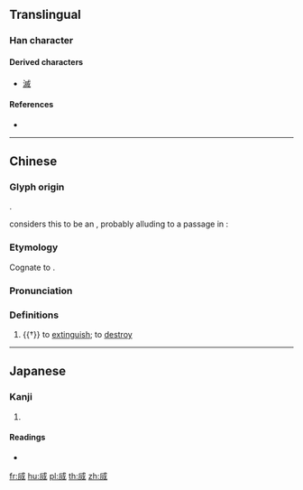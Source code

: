{{character info/new}}
==Translingual==

===Han character===
{{Han char|rn=86|rad=火|as=06|sn=10|four=|canj=IHMF|ids=⿵戌火}}

====Derived characters====
* [[滅]]

====References====
* {{Han ref|kx=0670.120|dkj=19007|dj=1079.070|hdz=21405.180|uh=70D5|ud=28885}}

----

==Chinese==
{{zh-forms}}

===Glyph origin===
{{Han etym}}
{{Han compound|戌|火|c1=p|c2=s|t2=fire|ls=psc}}.

''{{w|Shuowen}}'' considers this to be an {{Han compound|戌|火|t1=ninth month|t2=fire|ls=ic|nocap=y}}, probably alluding to a passage in ''{{w|Huainanzi}}'':
: {{zh-x|^火 生 於 寅，壯 於 午，死 於 戌|[The element] fire is born in the first month, is strong in the fifth month, and dies in the ninth month.|CL}}

===Etymology===
Cognate to {{och-l|滅}}.

===Pronunciation===
{{zh-pron
|m=miè,xuè
|mc=y
|oc=y
|cat=v
}}

===Definitions===
{{zh-hanzi}}

# {{†}} to [[extinguish]]; to [[destroy]]

----

==Japanese==

===Kanji===
{{ja-kanji|grade=|rs=火06}}

# {{defn|lang=ja|sort=火06}}

====Readings====
* {{ja-readings|on=[[けつ]] (ketsu), [[けち]] (kechi), [[べつ]] (betsu)|kun=[[ほろびる]] (horobiru), [[ほろぼす]] (horobosu)}}

[[fr:烕]]
[[hu:烕]]
[[pl:烕]]
[[th:烕]]
[[zh:烕]]